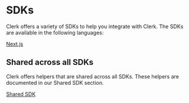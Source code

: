 # SDKs

Clerk offers a variety of SDKs to help you integrate with Clerk. The SDKs are available in the following languages:

[Next.js](/sdk/next/with-clerk-middleware)

## Shared across all SDKs

Clerk offers helpers that are shared across all SDKs. These helpers are documented in our Shared SDK section.

[Shared SDK](/sdk/shared/use-user)
